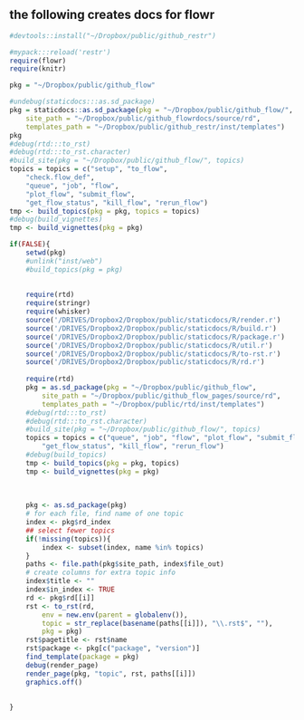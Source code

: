 
## the following creates docs for flowr

```r
#devtools::install("~/Dropbox/public/github_restr")

#mypack:::reload('restr')
require(flowr)
require(knitr)

pkg = "~/Dropbox/public/github_flow"

#undebug(staticdocs:::as.sd_package)
pkg = staticdocs::as.sd_package(pkg = "~/Dropbox/public/github_flow/",
	site_path = "~/Dropbox/public/github_flowrdocs/source/rd",
	templates_path = "~/Dropbox/public/github_restr/inst/templates")
pkg
#debug(rtd:::to_rst)
#debug(rtd:::to_rst.character)
#build_site(pkg = "~/Dropbox/public/github_flow/", topics)
topics = topics = c("setup", "to_flow",
	"check.flow_def",
	"queue", "job", "flow", 
	"plot_flow", "submit_flow",
	"get_flow_status", "kill_flow", "rerun_flow")
tmp <- build_topics(pkg = pkg, topics = topics)
#debug(build_vignettes)
tmp <- build_vignettes(pkg = pkg)


```





```r
if(FALSE){
	setwd(pkg)
	#unlink("inst/web")
	#build_topics(pkg = pkg)
	
	
	require(rtd)
	require(stringr)
	require(whisker)
	source('/DRIVES/Dropbox2/Dropbox/public/staticdocs/R/render.r')
	source('/DRIVES/Dropbox2/Dropbox/public/staticdocs/R/build.r')
	source('/DRIVES/Dropbox2/Dropbox/public/staticdocs/R/package.r')
	source('/DRIVES/Dropbox2/Dropbox/public/staticdocs/R/util.r')
	source('/DRIVES/Dropbox2/Dropbox/public/staticdocs/R/to-rst.r')
	source('/DRIVES/Dropbox2/Dropbox/public/staticdocs/R/rd.r')
	
	require(rtd)
	pkg = as.sd_package(pkg = "~/Dropbox/public/github_flow",
		site_path = "~/Dropbox/public/github_flow_pages/source/rd",
		templates_path = "~/Dropbox/public/rtd/inst/templates")
	#debug(rtd:::to_rst)
	#debug(rtd:::to_rst.character)
	#build_site(pkg = "~/Dropbox/public/github_flow/", topics)
	topics = topics = c("queue", "job", "flow", "plot_flow", "submit_flow", "submit_job",
		"get_flow_status", "kill_flow", "rerun_flow")
	#debug(build_topics)
	tmp <- build_topics(pkg = pkg, topics)
	tmp <- build_vignettes(pkg = pkg)
	
	
	
	pkg <- as.sd_package(pkg)
	# for each file, find name of one topic
	index <- pkg$rd_index
	## select fewer topics
	if(!missing(topics)){
		index <- subset(index, name %in% topics)
	}
	paths <- file.path(pkg$site_path, index$file_out)
	# create columns for extra topic info
	index$title <- ""
	index$in_index <- TRUE
	rd <- pkg$rd[[i]]
	rst <- to_rst(rd,
		env = new.env(parent = globalenv()),
		topic = str_replace(basename(paths[[i]]), "\\.rst$", ""),
		pkg = pkg)
	rst$pagetitle <- rst$name
	rst$package <- pkg[c("package", "version")]
	find_template(package = pkg)
	debug(render_page)
	render_page(pkg, "topic", rst, paths[[i]])
	graphics.off()
	
	
}

```
